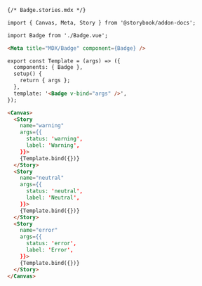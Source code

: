 ```md
{/* Badge.stories.mdx */}

import { Canvas, Meta, Story } from '@storybook/addon-docs';

import Badge from './Badge.vue';

<Meta title="MDX/Badge" component={Badge} />

export const Template = (args) => ({
  components: { Badge },
  setup() {
    return { args };
  },
  template: '<Badge v-bind="args" />',
});

<Canvas>
  <Story 
    name="warning"
    args={{
      status: 'warning',
      label: 'Warning',
    }}>
    {Template.bind({})}
  </Story>
  <Story 
    name="neutral"
    args={{
      status: 'neutral',
      label: 'Neutral',
    }}>
    {Template.bind({})}
  </Story>
  <Story 
    name="error"
    args={{
      status: 'error',
      label: 'Error',
    }}>
    {Template.bind({})}
  </Story>
</Canvas>
```